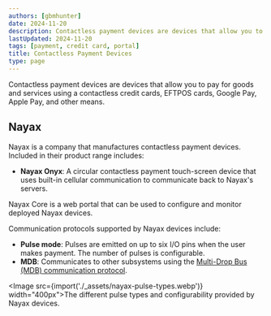 ```yaml
---
authors: [gbmhunter]
date: 2024-11-20
description: Contactless payment devices are devices that allow you to pay for goods and services using a contactless credit cards, EFTPOS cards, Google Pay, Apple Pay, and other means.
lastUpdated: 2024-11-20
tags: [payment, credit card, portal]
title: Contactless Payment Devices
type: page
---
```


<WarningIsNotes />

Contactless payment devices are devices that allow you to pay for goods and services using a contactless credit cards, EFTPOS cards, Google Pay, Apple Pay, and other means.

## Nayax

Nayax is a company that manufactures contactless payment devices. Included in their product range includes:

* **Nayax Onyx**: A circular contactless payment touch-screen device that uses built-in cellular communication to communicate back to Nayax's servers.

Nayax Core is a web portal that can be used to configure and monitor deployed Nayax devices.

Communication protocols supported by Nayax devices include:

* **Pulse mode**: Pulses are emitted on up to six I/O pins when the user makes payment. The number of pulses is configurable.
* **MDB**: Communicates to other subsystems using the [Multi-Drop Bus (MDB) communication protocol](/electronics/communication-protocols/multi-drop-bus/).

<Image src={import('./_assets/nayax-pulse-types.webp')} width="400px">The different pulse types and configurability provided by Nayax devices.</Image>
